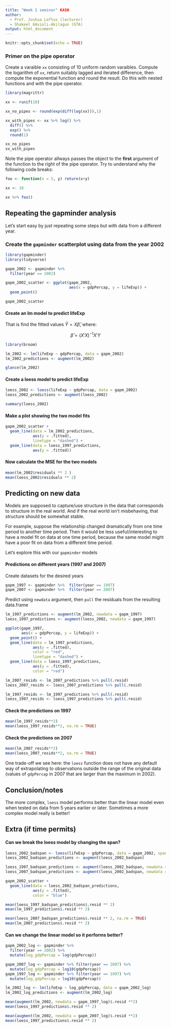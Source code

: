 ```yaml
---
title: "Week 1 seminar" KASH
author:
  - Prof. Joshua Loftus (lecturer)
  - Shakeel GAvioli-Akilagun (GTA)
output: html_document
---
```


```r
knitr::opts_chunk$set(echo = TRUE)
```


### Primer on the pipe operator 

Create a varaible `xx` consisting of 10 uniform random varaibles. Compute the logarithm of `xx`, return suitably lagged and iterated difference, then compute the exponential function and round the result. Do this with nested functions and with the pipe operator. 

```r
library(magrittr)

xx <- runif(10)

xx_no_pipes <- round(exp(diff(log(xx))),1) 

xx_with_pipes <- xx %>% log() %>%
  diff() %>% 
  exp() %>% 
  round(1)

xx_no_pipes
xx_with_pipes
```

Note the pipe operator allways passes the object to the **first** argument of the function to the right of the pipe operator. Try to understand why the following code breaks: 
```r
foo <- function(x = 5, y) return(x+y)

xx <- 10 

xx %>% foo()
```

## Repeating the gapminder analysis

Let's start easy by just repeating some steps but with data from a different year.

### Create the `gapminder` scatterplot using data from the year 2002

```r
library(gapminder)
library(tidyverse)

gapm_2002 <- gapminder %>%  
  filter(year == 2002)

gapm_2002_scatter <- ggplot(gapm_2002,
                            aes(x = gdpPercap, y = lifeExp)) + 
  geom_point()

gapm_2002_scatter
```

#### Create an lm model to predict lifeExp

That is find the fitted values $\hat{Y} = X \hat{\beta}$, where: 

$$
\hat{\beta} = (X'X)^{-1}X'Y
$$

```r
library(broom)

lm_2002 <- lm(lifeExp ~ gdpPercap, data = gapm_2002)
lm_2002_predictions <- augment(lm_2002)

glance(lm_2002)
```

#### Create a loess model to predict lifeExp

```r
loess_2002 <- loess(lifeExp ~ gdpPercap, data = gapm_2002)
loess_2002_predictions <- augment(loess_2002)

summary(loess_2002)
```

#### Make a plot showing the two model fits

```r
gapm_2002_scatter + 
  geom_line(data = lm_2002_predictions, 
            aes(y = .fitted),
            linetype = "dashed") + 
  geom_line(data = loess_1997_predictions,
            aes(y = .fitted))
```

#### Now calculate the MSE for the two models 

```r
mean(lm_2002$residuals ** 2 )
mean(loess_2002$residuals ** 2)
```


## Predicting on new data

Models are supposed to capture/use structure in the data that corresponds to structure in the real world. And if the real world isn't misbehaving, that structure should be somewhat stable.

For example, suppose the relationship changed dramatically from one time period to another time period. Then it would be less useful/interesting to have a model fit on data at one time period, because the same model might have a poor fit on data from a different time period.

Let's explore this with our `gapminder` models

#### Predictions on different years (1997 and 2007)

Create datasets for the desired years

```r
gapm_1997 <- gapminder %>%  filter(year == 1997)
gapm_2007 <- gapminder %>%  filter(year == 2007)
```

Predict using `newdata` argument, then `pull` the residuals from the resulting data.frame

```r
lm_1997_predictions <- augment(lm_2002, newdata = gapm_1997) 
loess_1997_predictions <- augment(loess_2002, newdata = gapm_1997)

ggplot(gapm_1997, 
       aes(x = gdpPercap, y = lifeExp)) + 
  geom_point() + 
  geom_line(data = lm_1997_predictions, 
            aes(y = .fitted), 
            color = "red", 
            linetype = "dashed") + 
  geom_line(data = loess_1997_predictions, 
            aes(y = .fitted), 
            color = "red")
```

```r
lm_2007_resids <- lm_2007_predictions %>% pull(.resid) 
loess_2007_resids <- loess_2007_predictions %>% pull(.resid)

lm_1997_resids <- lm_1997_predictions %>% pull(.resid) 
loess_1997_resids <- loess_1997_predictions %>% pull(.resid)
```


#### Check the predictions on 1997

```r
mean(lm_1997_resids**2)
mean(loess_1997_resids**2, na.rm = TRUE)
```

#### Check the predictions on 2007

```r
mean(lm_2007_resids**2)
mean(loess_2007_resids**2, na.rm = TRUE)
```

One trade-off we see here: the `loess` function does not have any default way of extrapolating to observations outside the range of the original data (values of `gdpPercap` in 2007 that are larger than the maximum in 2002).

## Conclusion/notes

The more complex, `loess` model performs better than the linear model even when tested on data from 5 years earlier or later. Sometimes a more complex model really is better!


## Extra (if time permits)

#### Can we break the loess model by changing the span? 

```r
loess_2002_badspan <- loess(lifeExp ~ gdpPercap, data = gapm_2002, span = .1)
loess_2002_badspan_predictions <- augment(loess_2002_badspan)

loess_1997_badspan_predictions <- augment(loess_2002_badspan, newdata = gapm_1997)
loess_2007_badspan_predictions <- augment(loess_2002_badspan, newdata = gapm_2007)
```

```r
gapm_2002_scatter + 
  geom_line(data = loess_2002_badspan_predictions, 
            aes(y = .fitted), 
            color = "blue")
```



```r
mean(loess_1997_badspan_predictions$.resid ** 2)
mean(lm_1997_predictions$.resid ** 2)
```

```r
mean(loess_2007_badspan_predictions$.resid ** 2, na.rm = TRUE)
mean(lm_2007_predictions$.resid ** 2)
```

#### Can we change the linear model so it performs better? 

```r
gapm_2002_log <- gapminder %>% 
  filter(year == 2002) %>% 
  mutate(log_gdpPercap = log(gdpPercap))

gapm_2007_log <- gapminder %>% filter(year == 2007) %>%
  mutate(log_gdpPercap = log10(gdpPercap))
gapm_1997_log <- gapminder %>% filter(year == 1997) %>%
  mutate(log_gdpPercap = log10(gdpPercap))
```



```r
lm_2002_log <- lm(lifeExp ~ log_gdpPercap, data = gapm_2002_log)
lm_2002_log_predictions <- augment(lm_2002_log)
```

```r
mean(augment(lm_2002, newdata = gapm_1997_log)$.resid **2)
mean(loess_1997_predictions$.resid ** 2)
```

```r
mean(augment(lm_2002, newdata = gapm_2007_log)$.resid **2)
mean(loess_1997_predictions$.resid ** 2)
```



